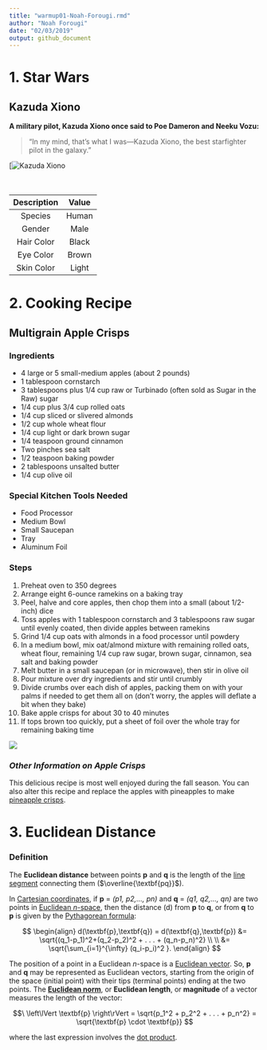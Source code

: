 ```yaml
---
title: "warmup01-Noah-Forougi.rmd"
author: "Noah Forougi"
date: "02/03/2019"
output: github_document
---
```


# 1\. Star Wars <br/>
## Kazuda Xiono


**A military pilot, Kazuda Xiono once said to Poe Dameron and Neeku Vozu:** 

> "In my mind, that's what I was—Kazuda Xiono, 
> the best starfighter pilot in the galaxy."

[![Kazuda Xiono](/Users/user/Downloads/Kazuda.jpg)  <br/> <br/> <br/>


| Description   | Value   |
|:-------------:|:-------:|
|   Species     | Human   |
|    Gender     |  Male   |
|  Hair Color   | Black   |
|  Eye Color    | Brown   | 
| Skin Color    | Light   |


# 2\. Cooking Recipe <br/>
## Multigrain Apple Crisps

### Ingredients
* 4 large or 5 small-medium apples (about 2 pounds)
* 1 tablespoon cornstarch
* 3 tablespoons plus 1/4 cup raw or Turbinado (often sold as Sugar in the Raw) sugar
* 1/4 cup plus 3/4 cup rolled oats
* 1/4 cup sliced or slivered almonds
* 1/2 cup whole wheat flour 
* 1/4 cup light or dark brown sugar
* 1/4 teaspoon ground cinnamon
* Two pinches sea salt
* 1/2 teaspoon baking powder
* 2 tablespoons unsalted butter
* 1/4 cup olive oil

### Special Kitchen Tools Needed
* Food Processor
* Medium Bowl
* Small Saucepan
* Tray
* Aluminum Foil

### Steps
1. Preheat oven to 350 degrees
2. Arrange eight 6-ounce ramekins on a baking tray
3. Peel, halve and core apples, then chop them into a small (about 1/2-inch) dice  
4. Toss apples with 1 tablespoon cornstarch and 3 tablespoons raw sugar until evenly coated, then divide apples between ramekins
5. Grind 1/4 cup oats with almonds in a food processor until powdery
6. In a medium bowl, mix oat/almond mixture with remaining rolled oats, wheat flour, remaining 1/4 cup raw sugar, brown sugar, cinnamon, sea salt and baking powder
7. Melt butter in a small saucepan (or in microwave), then stir in olive oil
8. Pour mixture over dry ingredients and stir until crumbly
9. Divide crumbs over each dish of apples, packing them on with your palms if needed to get them all on (don’t worry, the apples will deflate a bit when they bake)   
10. Bake apple crisps for about 30 to 40 minutes
11. If tops brown too quickly, put a sheet of foil over the whole tray for remaining baking time

![](/Users/user/Downloads/Applecrisp.jpg)

### *Other Information on Apple Crisps* \

This delicious recipe is most well enjoyed during the fall season. You can also alter this recipe and replace the apples with pineapples to make [pineapple crisps](http://yellebellyboo.blogspot.com/2012/01/fresh-pineapple-crisp.html). 

# 3\. Euclidean Distance

### Definition \

The **Euclidean distance** between points **p** and **q** is the length of the [line segment](https://en.wikipedia.org/wiki/Line_segment) connecting them ($\overline{\textbf{pq}}$).

In [Cartesian coordinates](https://en.wikipedia.org/wiki/Cartesian_coordinates), if **p** = *(p1, p2,..., pn)* and **q** = *(q1, q2,..., qn)* are two points in [Euclidean *n*-space](https://en.wikipedia.org/wiki/Euclidean_space), then the distance (d) from **p** to **q**, or from **q** to **p** is given by the [Pythagorean formula](https://en.wikipedia.org/wiki/Pythagorean_theorem):

$$  \begin{align}
d(\textbf{p},\textbf{q}) = 
d(\textbf{q},\textbf{p})  &= 
\sqrt{(q_1-p_1)^2+(q_2-p_2)^2 + . . . + (q_n-p_n)^2} \\ \\ 
&= \sqrt{\sum_{i=1}^{\infty} (q_i-p_i)^2 }. 
\end{align}  $$




The position of a point in a Euclidean *n*-space is a [Euclidean vector](https://en.wikipedia.org/wiki/Euclidean_vector). So, **p** and **q** may be represented as Euclidean vectors, starting from the origin of the space (initial point) with their tips (terminal points) ending at the two points. The [**Euclidean norm**](https://en.wikipedia.org/wiki/Euclidean_norm), or **Euclidean length**, or **magnitude** of a vector measures the length of the vector:

$$\  \left\lVert \textbf{p} \right\rVert = \sqrt{p_1^2 + p_2^2 + . . . + p_n^2} = \sqrt{\textbf{p} \cdot \textbf{p}} $$

where the last expression involves the [dot product](https://en.wikipedia.org/wiki/Dot_product).